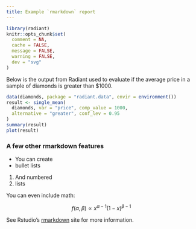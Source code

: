 ```yaml
---
title: Example `rmarkdown` report
---
```


```r
library(radiant)
knitr::opts_chunk$set(
  comment = NA,
  cache = FALSE,
  message = FALSE,
  warning = FALSE,
  dev = "svg"
)
```

Below is the output from Radiant used to evaluate if the average price in a sample of diamonds is greater than \$1000.

```r
data(diamonds, package = "radiant.data", envir = environment())
result <- single_mean(
  diamonds, var = "price", comp_value = 1000, 
  alternative = "greater", conf_lev = 0.95
)
summary(result)
plot(result)
```

### A few other rmarkdown features

* You can create
* bullet lists

1. And numbered
2. lists

You can even include math:

$$f(\alpha, \beta) \propto x^{\alpha-1}(1-x)^{\beta-1}$$

See Rstudio's [rmarkdown](https://rmarkdown.rstudio.com/) site for more information.
